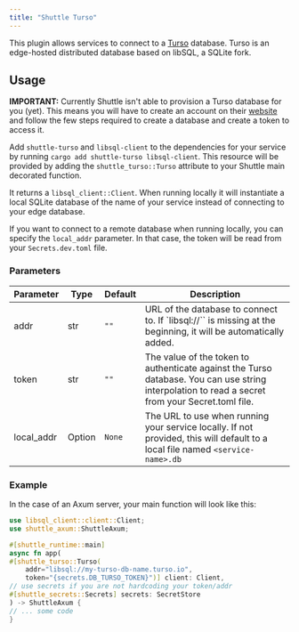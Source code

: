 ```yaml
---
title: "Shuttle Turso"
---
```


This plugin allows services to connect to a [Turso](https://turso.tech) database. Turso is an edge-hosted distributed database based on libSQL, a SQLite fork.

## Usage

**IMPORTANT:** Currently Shuttle isn't able to provision a Turso database for you (yet). This means you will have to create an account on their [website](https://turso.tech/) and follow the few steps required to create a database and create a token to access it.

Add `shuttle-turso` and `libsql-client` to the dependencies for your service by running `cargo add shuttle-turso libsql-client`. This resource will be provided by adding the `shuttle_turso::Turso` attribute to your Shuttle main decorated function.

It returns a `libsql_client::Client`. When running locally it will instantiate a local SQLite database of the name of your service instead of connecting to your edge database.

If you want to connect to a remote database when running locally, you can specify the `local_addr` parameter. In that case, the token will be read from your `Secrets.dev.toml` file.

### Parameters

| Parameter  | Type   | Default | Description                                                                                                                                      |
| ---------- | ------ | ------- | ------------------------------------------------------------------------------------------------------------------------------------------------ |
| addr       | str    | `""`    | URL of the database to connect to. If `libsql://`` is missing at the beginning, it will be automatically added.                                  |
| token      | str    | `""`    | The value of the token to authenticate against the Turso database. You can use string interpolation to read a secret from your Secret.toml file. |
| local_addr | Option | `None`  | The URL to use when running your service locally. If not provided, this will default to a local file named `<service-name>.db`                   |

### Example

In the case of an Axum server, your main function will look like this:

```rust
use libsql_client::client::Client;
use shuttle_axum::ShuttleAxum;

#[shuttle_runtime::main]
async fn app(
#[shuttle_turso::Turso(
    addr="libsql://my-turso-db-name.turso.io",
	token="{secrets.DB_TURSO_TOKEN}")] client: Client,
// use secrets if you are not hardcoding your token/addr
#[shuttle_secrets::Secrets] secrets: SecretStore
) -> ShuttleAxum {
// ... some code
}
```
